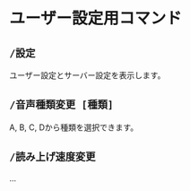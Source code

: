 # ユーザー設定用コマンド

## `/設定`

ユーザー設定とサーバー設定を表示します。

## `/音声種類変更 [種類]`

A, B, C, Dから種類を選択できます。

## `/読み上げ速度変更`

...


